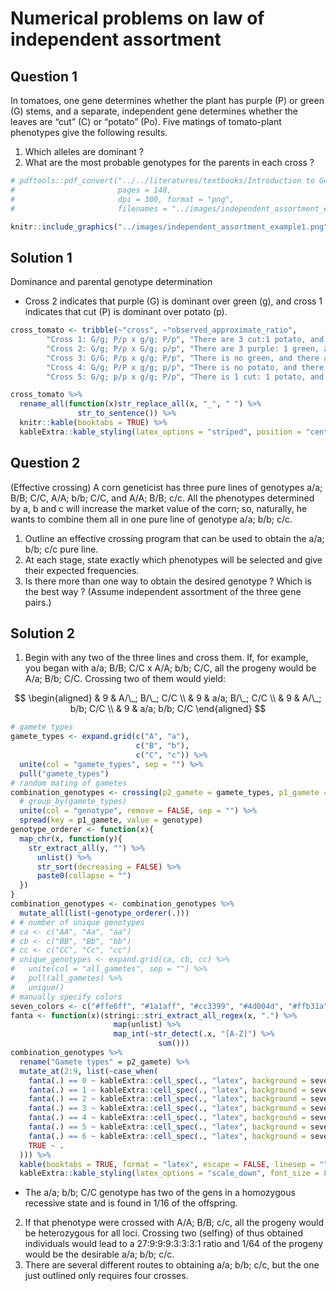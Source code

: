 # Numerical problems on law of independent assortment

## Question 1

In tomatoes, one gene determines whether the plant has purple (P) or green (G) stems, and a separate, independent gene determines whether the leaves are "cut" (C) or "potato" (Po). Five matings of tomato-plant phenotypes give the following results. 

1. Which alleles are dominant ?
2. What are the most probable genotypes for the parents in each cross ?
  
```r
# pdftools::pdf_convert("../../literatures/textbooks/Introduction to Genetic Analysis/Griffiths - An Introduction to Genetic Analysis 11th Edition c2015.pdf",
#                       pages = 148,
#                       dpi = 300, format = "png",
#                       filenames = "../images/independent_assortment_example1.png")

knitr::include_graphics("../images/independent_assortment_example1.png")
```


## Solution 1

Dominance and parental genotype determination

- Cross 2 indicates that purple (G) is dominant over green (g), and cross 1 indicates that cut (P) is dominant over potato (p).

```r
cross_tomato <- tribble(~"cross", ~"observed_approximate_ratio", 
        "Cross 1: G/g; P/p x g/g; P/p", "There are 3 cut:1 potato, and 1 purple: 1 green", 
        "Cross 2: G/g; P/p x G/g; p/p", "There are 3 purple: 1 green, and 1 cut: 1 potato", 
        "Cross 3: G/G; P/p x g/g; P/p", "There is no green, and there are 3 cut: 1 potato", 
        "Cross 4: G/g; P/P x g/g; p/p", "There is no potato, and there is 1 purple: 2", 
        "Cross 5: G/g; p/p x g/g; P/p", "There is 1 cut: 1 potato, and there is 1 purple: 1 green")

cross_tomato %>% 
  rename_all(function(x)str_replace_all(x, "_", " ") %>% 
               str_to_sentence()) %>% 
  knitr::kable(booktabs = TRUE) %>% 
  kableExtra::kable_styling(latex_options = "striped", position = "center", font_size = 10)
```

## Question 2

(Effective crossing) A corn geneticist has three pure lines of genotypes a/a; B/B; C/C, A/A; b/b; C/C, and A/A; B/B; c/c. All the phenotypes determined by a, b and c will increase the market value of the corn; so, naturally, he wants to combine them all in one pure line of genotype a/a; b/b; c/c.

  1. Outline an effective crossing program that can be used to obtain the a/a; b/b; c/c pure line.
  2. At each stage, state exactly which phenotypes will be selected and give their expected frequencies.
  3. Is there more than one way to obtain the desired genotype ? Which is the best way ? (Assume independent assortment of the three gene pairs.)

## Solution 2

1. Begin with any two of the three lines and cross them. If, for example, you began with a/a; B/B; C/C x A/A; b/b; C/C, all the progeny would be A/a; B/b; C/C. Crossing two of them would yield:

$$
\begin{aligned}
& 9  & A/\_; B/\_; C/C \\
& 9  & a/a; B/\_; C/C \\
& 9  & A/\_; b/b; C/C \\
& 9  & a/a; b/b; C/C
\end{aligned}
$$

\renewcommand{\arraystretch}{2}

```r
# gamete types
gamete_types <- expand.grid(c("A", "a"), 
                            c("B", "b"), 
                            c("C", "c")) %>% 
  unite(col = "gamete_types", sep = "") %>% 
  pull("gamete_types")
# random mating of gametes
combination_genotypes <- crossing(p2_gamete = gamete_types, p1_gamete = gamete_types) %>% 
  # group_by(gamete_types)
  unite(col = "genotype", remove = FALSE, sep = "") %>% 
  spread(key = p1_gamete, value = genotype)
genotype_orderer <- function(x){
  map_chr(x, function(y){
    str_extract_all(y, "") %>% 
      unlist() %>% 
      str_sort(decreasing = FALSE) %>% 
      paste0(collapse = "")
  })
}
combination_genotypes <- combination_genotypes %>% 
  mutate_all(list(~genotype_orderer(.)))
# # number of unique genotypes
# ca <- c("AA", "Aa", "aa")
# cb <- c("BB", "Bb", "bb")
# cc <- c("CC", "Cc", "cc")
# unique_genotypes <- expand.grid(ca, cb, cc) %>% 
#   unite(col = "all_gametes", sep = "") %>% 
#   pull(all_gametes) %>% 
#   unique()
# manually specify colors
seven_colors <- c("#ffe6ff", "#1a1aff", "#cc3399", "#4d004d", "#ffb31a", "#00994d", "#80ffff")
fanta <- function(x)(stringi::stri_extract_all_regex(x, ".") %>%
                       map(unlist) %>%
                       map_int(~str_detect(.x, "[A-Z]") %>%
                                 sum()))
combination_genotypes %>%
  rename("Gamete types" = p2_gamete) %>% 
  mutate_at(2:9, list(~case_when(
    fanta(.) == 0 ~ kableExtra::cell_spec(., "latex", background = seven_colors[1]),
    fanta(.) == 1 ~ kableExtra::cell_spec(., "latex", background = seven_colors[2]),
    fanta(.) == 2 ~ kableExtra::cell_spec(., "latex", background = seven_colors[3]),
    fanta(.) == 3 ~ kableExtra::cell_spec(., "latex", background = seven_colors[4]),
    fanta(.) == 4 ~ kableExtra::cell_spec(., "latex", background = seven_colors[5]),
    fanta(.) == 5 ~ kableExtra::cell_spec(., "latex", background = seven_colors[6]),
    fanta(.) == 6 ~ kableExtra::cell_spec(., "latex", background = seven_colors[7]),
    TRUE ~ .
  ))) %>%
  kable(booktabs = TRUE, format = "latex", escape = FALSE, linesep = "") %>%
  kableExtra::kable_styling(latex_options = "scale_down", font_size = 8)
```

\renewcommand{\arraystretch}{1}

- The a/a; b/b; C/C genotype has two of the gens in a homozygous recessive state and is found in 1/16 of the offspring. 
2. If that phenotype were crossed with A/A; B/B; c/c, all the progeny would be heterozygous for all loci. Crossing two (selfing) of thus obtained individuals would lead to a 27:9:9:9:3:3:3:1 ratio and 1/64 of the progeny would be the desirable a/a; b/b; c/c.
3. There are several different routes to obtaining a/a; b/b; c/c, but the one just outlined only requires four crosses.
